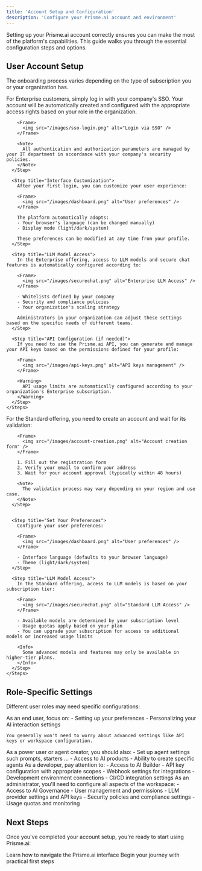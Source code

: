```yaml
---
title: 'Account Setup and Configuration'
description: 'Configure your Prisme.ai account and environment'
---
```


Setting up your Prisme.ai account correctly ensures you can make the most of the platform's capabilities. This guide walks you through the essential configuration steps and options.

## User Account Setup


The onboarding process varies depending on the type of subscription you or your organization has.

<Tabs>
  <Tab title="Enterprise Users">
    <Steps>
      <Step title="SSO Authentication">
        For Enterprise customers, simply log in with your company's SSO. Your account will be automatically created and configured with the appropriate access rights based on your role in the organization.
        
        <Frame>
          <img src="/images/sso-login.png" alt="Login via SSO" />
        </Frame>
        
        <Note>
          All authentication and authorization parameters are managed by your IT department in accordance with your company's security policies.
        </Note>
      </Step>
      
      <Step title="Interface Customization">
        After your first login, you can customize your user experience:
        
        <Frame>
          <img src="/images/dashboard.png" alt="User preferences" />
        </Frame>
        
        The platform automatically adopts:
        - Your browser's language (can be changed manually)
        - Display mode (light/dark/system)
        
        These preferences can be modified at any time from your profile.
      </Step>
      
      <Step title="LLM Model Access">
        In the Enterprise offering, access to LLM models and secure chat features is automatically configured according to:
        
        <Frame>
          <img src="/images/securechat.png" alt="Enterprise LLM Access" />
        </Frame>
        
        - Whitelists defined by your company
        - Security and compliance policies
        - Your organization's scaling strategy
        
        Administrators in your organization can adjust these settings based on the specific needs of different teams.
      </Step>
      
      <Step title="API Configuration (if needed)">
        If you need to use the Prisme.ai API, you can generate and manage your API keys based on the permissions defined for your profile:
        
        <Frame>
          <img src="/images/api-keys.png" alt="API keys management" />
        </Frame>
        
        <Warning>
          API usage limits are automatically configured according to your organization's Enterprise subscription.
        </Warning>
      </Step>
    </Steps>
  </Tab>
  
  <Tab title="Standard Users">
    <Steps>
      <Step title="Account Creation">
        For the Standard offering, you need to create an account and wait for its validation:
        
        <Frame>
          <img src="/images/account-creation.png" alt="Account creation form" />
        </Frame>
        
        1. Fill out the registration form
        2. Verify your email to confirm your address
        3. Wait for your account approval (typically within 48 hours)
        
        <Note>
          The validation process may vary depending on your region and use case.
        </Note>
      </Step>
      
      
      <Step title="Set Your Preferences">
        Configure your user preferences:
        
        <Frame>
          <img src="/images/dashboard.png" alt="User preferences" />
        </Frame>
        
        - Interface language (defaults to your browser language)
        - Theme (light/dark/system)
      </Step>
      
      <Step title="LLM Model Access">
        In the Standard offering, access to LLM models is based on your subscription tier:
        
        <Frame>
          <img src="/images/securechat.png" alt="Standard LLM Access" />
        </Frame>
        
        - Available models are determined by your subscription level
        - Usage quotas apply based on your plan
        - You can upgrade your subscription for access to additional models or increased usage limits
        
        <Info>
          Some advanced models and features may only be available in higher-tier plans.
        </Info>
      </Step>
    </Steps>
  </Tab>
</Tabs>


## Role-Specific Settings

Different user roles may need specific configurations:

<Tabs>
  <Tab title="End Users">
    As an end user, focus on:
    - Setting up your preferences
    - Personalizing your AI interaction settings
    
    You generally won't need to worry about advanced settings like API keys or workspace configuration.
  </Tab>
  
  <Tab title="No-code Agent Builder">
    As a power user or agent creator, you should also:
    - Set up agent settings such prompts, starters ...
    - Access to AI products
    - Ability to create specific agents
  </Tab>
  
  <Tab title="Developers">
    As a developer, pay attention to:
    - Access to AI Builder
    - API key configuration with appropriate scopes
    - Webhook settings for integrations
    - Development environment connections
    - CI/CD integration settings 
  </Tab>
  
  <Tab title="Administrators">
    As an administrator, you'll need to configure all aspects of the workspace:
    - Access to AI Governance
    - User management and permissions
    - LLM provider settings and API keys
    - Security policies and compliance settings
    - Usage quotas and monitoring
  </Tab>
</Tabs>

## Next Steps

Once you've completed your account setup, you're ready to start using Prisme.ai:

<CardGroup cols={3}>
  <Card title="Platform Navigation" icon="compass" href="/get-started/platform-navigation">
    Learn how to navigate the Prisme.ai interface
  </Card>
  <Card title="First Steps Guide" icon="person-walking" href="/get-started/first-steps">
    Begin your journey with practical first steps
  </Card>
</CardGroup>